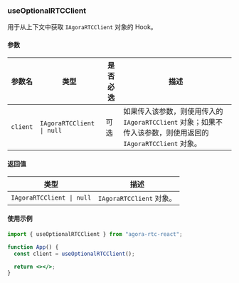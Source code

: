 ### useOptionalRTCClient

用于从上下文中获取 `IAgoraRTCClient` 对象的 Hook。

#### 参数

| 参数名   | 类型                                         | 是否必选 | 描述                                                                                                         |
| -------- | -------------------------------------------- | -------- | ------------------------------------------------------------------------------------------------------------ |
| `client` | `IAgoraRTCClient `<code>&#124;</code>` null` | 可选     | 如果传入该参数，则使用传入的 `IAgoraRTCClient` 对象；如果不传入该参数，则使用返回的 `IAgoraRTCClient` 对象。 |

#### 返回值

| 类型                                         | 描述                     |
| -------------------------------------------- | ------------------------ |
| `IAgoraRTCClient `<code>&#124;</code>` null` | `IAgoraRTCClient` 对象。 |

#### 使用示例

```jsx
import { useOptionalRTCClient } from "agora-rtc-react";

function App() {
  const client = useOptionalRTCClient();

  return <></>;
}
```
